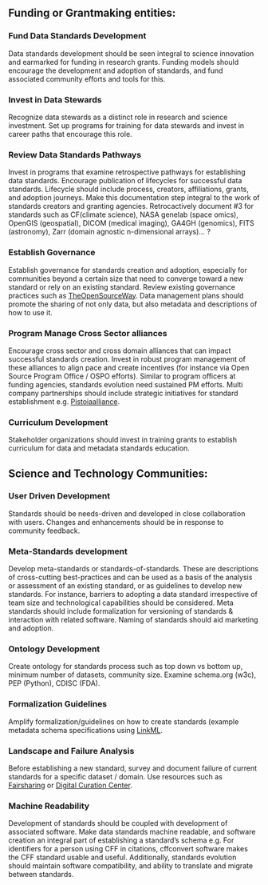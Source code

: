

## Funding or Grantmaking entities:

### Fund Data Standards Development
Data standards development should be seen integral to science innovation and earmarked for funding in research grants. Funding models should encourage the development and adoption of standards, and fund associated community efforts and tools for this.

### Invest in Data Stewards
Recognize data stewards as a distinct role in research and science investment. Set up programs for training for data stewards and invest in career paths that encourage this role.

### Review Data Standards Pathways

Invest in programs that examine retrospective pathways for establishing data standards. Encourage publication of lifecycles for successful data standards. Lifecycle should include process, creators, affiliations, grants, and adoption journeys. Make this documentation step integral to the work of standards creators and granting agencies. Retrocactively document #3 for standards such as CF(climate science), NASA genelab (space omics), OpenGIS (geospatial), DICOM (medical imaging), GA4GH (genomics), FITS (astronomy), Zarr (domain agnostic n-dimensional arrays)... ?

### Establish Governance

Establish governance for standards creation and adoption, especially for communities beyond a certain size that need to converge toward a new standard or rely on an existing standard. Review existing governance practices such as [TheOpenSourceWay](https://www.theopensourceway.org/the_open_source_way-guidebook-2.0.html#_project_and_community_governance). Data management plans should promote the sharing of not only data, but also metadata and descriptions of how to use it.


### Program Manage Cross Sector alliances

Encourage cross sector and cross domain alliances that can impact successful standards creation. Invest in robust program management of these alliances to align pace and create incentives (for instance via Open Source Program Office / OSPO efforts). Similar to program officers at funding agencies, standards evolution need sustained PM efforts. Multi company partnerships should include strategic initiatives for standard establishment e.g. [Pistoiaalliance](https://www.pistoiaalliance.org/news/press-release-pistoia-alliance-launches-idmp-1-0/).



### Curriculum Development

Stakeholder organizations should invest in training grants to establish curriculum for data and metadata standards education. </ol>


## Science and Technology Communities:

### User Driven Development

Standards should be needs-driven and developed in close collaboration with users. Changes and enhancements should be in response to community feedback.

### Meta-Standards development

Develop meta-standards or standards-of-standards. These are descriptions of cross-cutting best-practices and can be used as a basis of the analysis or assessment of an existing standard, or as guidelines to develop new standards. For instance, barriers to adopting a data standard irrespective of team size and technological capabilities should be considered. Meta standards should include formalization for versioning of standards & interaction with related software. Naming of standards should aid marketing and adoption.

### Ontology Development

Create ontology for standards process such as top down vs bottom up, minimum number of datasets, community size. Examine schema.org (w3c), PEP (Python), CDISC (FDA).


### Formalization Guidelines

Amplify formalization/guidelines on how to create standards (example metadata schema specifications using [LinkML](https://linkml.io).

### Landscape and Failure Analysis

Before establishing a new standard, survey and document failure of current standards for a specific dataset / domain. Use resources such as [Fairsharing](https://fairsharing.org/) or [Digital Curation Center](https://www.dcc.ac.uk/guidance/standards).

### Machine Readability

Development of standards should be coupled with development of associated software. Make data standards machine readable, and software creation an integral part of establishing a standard's schema e.g. For identifiers for a person using CFF in citations, cffconvert software makes the CFF standard usable and useful.
Additionally, standards evolution should maintain software compatibility, and ability to translate and migrate between standards.




